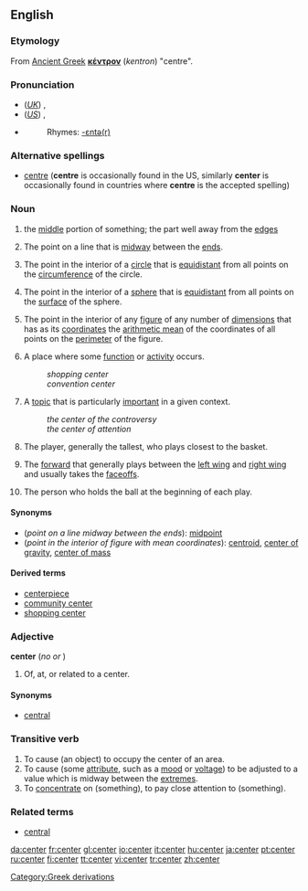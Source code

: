 ==English==

===Etymology===
From [[Ancient Greek]] '''[[κέντρον]]''' (''kentron'') "centre".

===Pronunciation===
*(''[[Received Pronunciation|UK]]'') {{IPA|/ˈsɛntə/}}, {{SAMPA|/"sEnt@/}}
*(''[[General American|US]]'') {{IPA|/ˈsɛntɚ/}}, {{SAMPA|/"sEnt@`/}}
*{{audio|en-us-center.ogg|Audio (US)}}
*:Rhymes: [[Rhymes:English:-ɛntə(r)|-ɛntə(r)]]

===Alternative spellings===
* [[centre]] ('''centre''' is occasionally found in the US, similarly '''center''' is occasionally found in countries where '''centre''' is the accepted spelling)

===Noun===
{{en-noun}}

# the [[middle]] portion of something; the part well away from the [[edge]]s
# {{geometry}} The point on a line that is [[midway]] between the [[end]]s.
# {{geometry}} The point in the interior of a [[circle]] that is [[equidistant]] from all points on the [[circumference]] of the circle.
# {{geometry}} The point in the interior of a [[sphere]] that is [[equidistant]] from all points on the [[surface]] of the sphere.
# {{geometry}} The point in the interior of any [[figure]] of any number of [[dimension]]s that has as its [[coordinates]] the [[arithmetic mean]] of the coordinates of all points on the [[perimeter]] of the figure.
# A place where some [[function]] or [[activity]] occurs.
#:''shopping center''
#:''convention center''
# A [[topic]] that is particularly [[important]] in a given context.
#:''the center of the controversy''
#:''the center of attention''
# {{basketball}} The player, generally the tallest, who plays closest to the basket.
# {{Icehockey}} The [[forward]] that generally plays between the [[left wing]] and [[right wing]] and usually takes the [[faceoff]]s.
# {{fb}} The person who holds the ball at the beginning of each play.

====Synonyms====
*(''point on a line midway between the ends''): [[midpoint]]
*(''point in the interior of figure with mean coordinates''): [[centroid]], [[center of gravity]], [[center of mass]]

====Derived terms====
*[[centerpiece]]
*[[community center]]
*[[shopping center]]

{{center-centre-noun}}

===Adjective===
'''center''' (''no {{compar}} or {{superl}}'')

# Of, at, or related to a center.

====Synonyms====
*[[central]]

{{center-centre-adj}}

===Transitive verb===
{{rfc-trverb|Transitive verb}}
{{en-verb}}

# To cause (an object) to occupy the center of an area.
# To cause (some [[attribute]], such as a [[mood]] or [[voltage]]) to be adjusted to a value which is midway between the [[extreme]]s.
# To [[concentrate]] on (something), to pay close attention to (something).

{{center-centre-verb}}

===Related terms===
*[[central]]

[[Category:Greek derivations]]

[[da:center]]
[[fr:center]]
[[gl:center]]
[[io:center]]
[[it:center]]
[[hu:center]]
[[ja:center]]
[[pt:center]]
[[ru:center]]
[[fi:center]]
[[tt:center]]
[[vi:center]]
[[tr:center]]
[[zh:center]]